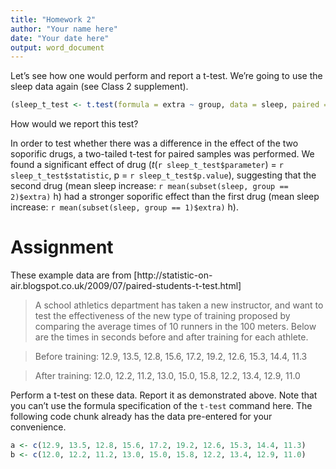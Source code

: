 ```yaml
---
title: "Homework 2"
author: "Your name here"
date: "Your date here"
output: word_document
---
```


Let's see how one would perform and report a t-test. We're going to use the sleep data again (see Class 2 supplement).

```r
(sleep_t_test <- t.test(formula = extra ~ group, data = sleep, paired = TRUE))
```

How would we report this test?

In order to test whether there was a difference in the effect of the two soporific drugs, a two-tailed t-test for paired samples was performed. We found a significant effect of drug (*t*(`r sleep_t_test$parameter`) = `r sleep_t_test$statistic`, p = `r sleep_t_test$p.value`), suggesting that the second drug (mean sleep increase: `r mean(subset(sleep, group == 2)$extra)` h) had a stronger soporific effect than the first drug (mean sleep increase: `r mean(subset(sleep, group == 1)$extra)` h).

Assignment
==========

These example data are from [http://statistic-on-air.blogspot.co.uk/2009/07/paired-students-t-test.html]

>A school athletics department has taken a new instructor, and want to test the effectiveness of the new type of training proposed by comparing the average times of 10 runners in the 100 meters. Below are the times in seconds before and after training for each athlete.


>Before training: 12.9, 13.5, 12.8, 15.6, 17.2, 19.2, 12.6, 15.3, 14.4, 11.3

>After training: 12.0, 12.2, 11.2, 13.0, 15.0, 15.8, 12.2, 13.4, 12.9, 11.0

Perform a t-test on these data. Report it as demonstrated above. Note that you can't use the formula specification of the `t-test` command here. The following code chunk already has the data pre-entered for your convenience.
```r
a <- c(12.9, 13.5, 12.8, 15.6, 17.2, 19.2, 12.6, 15.3, 14.4, 11.3)
b <- c(12.0, 12.2, 11.2, 13.0, 15.0, 15.8, 12.2, 13.4, 12.9, 11.0)

```

